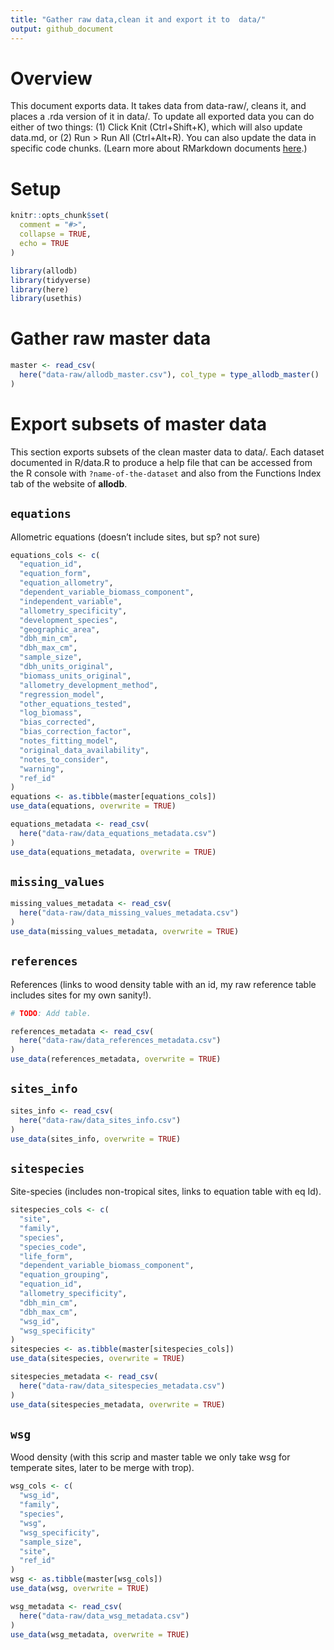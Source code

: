 ```yaml
---
title: "Gather raw data,clean it and export it to  data/"
output: github_document
---
```


# Overview

This document exports data. It takes data from data-raw/, cleans it, and places a .rda version of it in data/. To update all exported data you can do either of two things: (1) Click Knit (Ctrl+Shift+K), which will also update data.md, or (2) Run > Run All (Ctrl+Alt+R). You can also update the data in specific code chunks. (Learn more about RMarkdown documents [here](https://rmarkdown.rstudio.com/lesson-1.html).)

# Setup

```r
knitr::opts_chunk$set(
  comment = "#>",
  collapse = TRUE,
  echo = TRUE
)
```

```r
library(allodb)
library(tidyverse)
library(here)
library(usethis)
```

# Gather raw master data

```r
master <- read_csv(
  here("data-raw/allodb_master.csv"), col_type = type_allodb_master()
)
```

# Export subsets of master data

This section exports subsets of the clean master data to data/. Each dataset documented in R/data.R to produce a help file that can be accessed from the R console with `?name-of-the-dataset` and also from the Functions Index tab of the website of __allodb__.

## `equations`

Allometric equations (doesn't include sites, but sp? not sure)

```r

equations_cols <- c(
  "equation_id",
  "equation_form",
  "equation_allometry",
  "dependent_variable_biomass_component",
  "independent_variable",
  "allometry_specificity",
  "development_species",
  "geographic_area",
  "dbh_min_cm",
  "dbh_max_cm",
  "sample_size",
  "dbh_units_original",
  "biomass_units_original",
  "allometry_development_method",
  "regression_model",
  "other_equations_tested",
  "log_biomass",
  "bias_corrected",
  "bias_correction_factor",
  "notes_fitting_model",
  "original_data_availability",
  "notes_to_consider",
  "warning",
  "ref_id"
)
equations <- as.tibble(master[equations_cols])
use_data(equations, overwrite = TRUE)

equations_metadata <- read_csv(
  here("data-raw/data_equations_metadata.csv")
)
use_data(equations_metadata, overwrite = TRUE)
```

## `missing_values`

```r
missing_values_metadata <- read_csv(
  here("data-raw/data_missing_values_metadata.csv")
)
use_data(missing_values_metadata, overwrite = TRUE)
```

## `references`

References (links to wood density table with an id, my raw reference table includes sites for my own sanity!).

```r
# TODO: Add table.

references_metadata <- read_csv(
  here("data-raw/data_references_metadata.csv")
)
use_data(references_metadata, overwrite = TRUE)
```

## `sites_info`

```r
sites_info <- read_csv(
  here("data-raw/data_sites_info.csv")
)
use_data(sites_info, overwrite = TRUE)
```

## `sitespecies`

Site-species (includes non-tropical sites, links to equation table with eq Id).

```r
sitespecies_cols <- c(
  "site",
  "family",
  "species",
  "species_code",
  "life_form",
  "dependent_variable_biomass_component",
  "equation_grouping",
  "equation_id",
  "allometry_specificity",
  "dbh_min_cm",
  "dbh_max_cm",
  "wsg_id",
  "wsg_specificity"
)
sitespecies <- as.tibble(master[sitespecies_cols])
use_data(sitespecies, overwrite = TRUE)

sitespecies_metadata <- read_csv(
  here("data-raw/data_sitespecies_metadata.csv")
)
use_data(sitespecies_metadata, overwrite = TRUE)
```

## `wsg`

Wood density (with this scrip and master table we only take wsg for temperate sites, later to be merge with trop).

```r
wsg_cols <- c(
  "wsg_id",
  "family",
  "species",
  "wsg",
  "wsg_specificity",
  "sample_size",
  "site",
  "ref_id"
)
wsg <- as.tibble(master[wsg_cols])
use_data(wsg, overwrite = TRUE)

wsg_metadata <- read_csv(
  here("data-raw/data_wsg_metadata.csv")
)
use_data(wsg_metadata, overwrite = TRUE)
```

